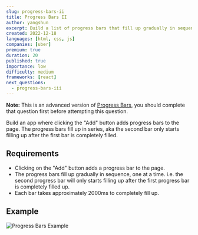 ```yaml
---
slug: progress-bars-ii
title: Progress Bars II
author: yangshun
excerpt: Build a list of progress bars that fill up gradually in sequence, one at a time
created: 2022-12-18
languages: [html, css, js]
companies: [uber]
premium: true
duration: 20
published: true
importance: low
difficulty: medium
frameworks: [react]
next_questions:
  - progress-bars-iii
---
```


**Note:** This is an advanced version of [Progress Bars](/questions/user-interface/progress-bars), you should complete that question first before attempting this question.

Build an app where clicking the "Add" button adds progress bars to the page. The progress bars fill up in series, aka the second bar only starts filling up after the first bar is completely filled.

## Requirements

- Clicking on the "Add" button adds a progress bar to the page.
- The progress bars fill up gradually in sequence, one at a time. i.e. the second progress bar will only starts filling up after the first progress bar is completely filled up.
- Each bar takes approximately 2000ms to completely fill up.

## Example

![Progress Bars Example](/img/questions/progress-bars-ii/progress-bars-example.png)
